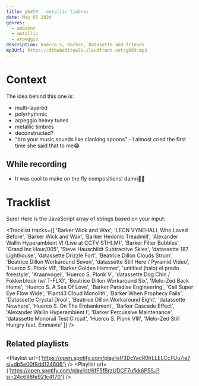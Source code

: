 ```yaml
---
title: gb#59 - metallic timbres
date: May 05 2024
genres:
  - ambient
  - metallic
  - arpeggio
description: Huerco S, Barker, Datasette and friends.
mp3Url: https://dtbwbe0itow7v.cloudfront.net/gb59.mp3
---
```


# Context
The idea behind this one is:
- multi-layered
- polyrhythmic
- arpeggio heavy tunes
- metallic timbres
- deconstructed?
- "bro your music sounds like clanking spoons" - I almost cried the first time she said that to me😂

## While recording
- It was cool to make on the fly compositions! damn🙌🏽

# Tracklist
Sure! Here is the JavaScript array of strings based on your input:

<Tracklist
tracks={[
  'Barker	Wick and Wax',
  'LEON VYNEHALL	Who Loved Before',
  'Barker	Wick and Wax',
  'Barker	Hedonic Treadmill',
  'Alexander Wallin	Hyperambient VI (Live at CCTV STHLM)',
  'Barker	Filter Bubbles',
  'Grand Inc	Hour/005',
  'Steve Hauschildt	Subtractive Skies',
  'datassette	187 Lighthouse',
  'datassette	Drizzle Fort',
  'Beatrice Dillon	Clouds Strum',
  'Beatrice Dillon	Workaround Seven',
  'datassette	Still Here / Pyramid Video',
  'Huerco S.	Plonk VII',
  'Barker	Golden Hammer',
  'untitled (halo)	el prado freestyle',
  'Kraanvogel',
  'Huerco S.	Plonk V',
  'datassette	Dog Chin / Fokkerblock (w/ T-FLX)',
  'Beatrice Dillon	Workaround Six',
  'Melo-Zed	Back Home',
  'Huerco S. A Sea Of Love',
  'Barker	Paradise Engineering',
  'Call Super	Eye Flow Wide',
  'Plant43	Cloud Monolith',
  'Barker	When Prophecy Fails',
  'Datassette	Crystal Drool',
  'Beatrice Dillon	Workaround Eight',
  'datassette	Nowhere',
  'Huerco S. On The Embankment',
  'Barker	Cascade Effect',
  'Alexander Wallin	Hyperambient I',
  'Barker	Percussive Maintenance',
  'datassette	Monorail Test Circuit',
  'Huerco S.	Plonk VIII',
  'Melo-Zed	Still Hungry feat. Emmavie'
]}
/>


## Related playlists

<Playlist url={'https://open.spotify.com/playlist/3DcYacR0lrLLELCcTUu7ie?si=db5e00f8dd124606'} />
<Playlist url={'https://open.spotify.com/playlist/6fF5fBrzUDCF7ufkk6P5SJ?si=24c698fe921c4170'} />
